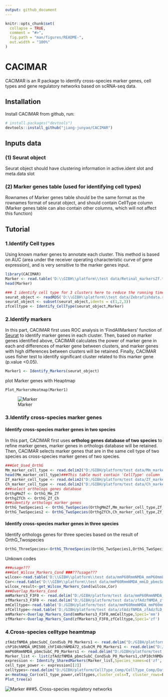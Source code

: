 ```yaml
---
output: github_document
---
```


<!-- README.md is generated from README.Rmd. Please edit that file -->

```r
knitr::opts_chunk$set(
  collapse = TRUE,
  comment = "#>",
  fig.path = "man/figures/README-",
  out.width = "100%"
)
```

# CACIMAR

<!-- badges: start -->
<!-- badges: end -->

CACIMAR is an R package to identify cross-species marker genes, cell types and gene regulatory networks based on scRNA-seq data.

## Installation

Install CACIMAR from github, run:

``` r
# install.packages("devtools")
devtools::install_github("jiang-junyao/CACIMAR")
```
## Inputs data
### (1) Seurat object
Seurat object should have clustering information in active.ident slot and meta.data slot

### (2) Marker genes table (used for identifying cell types)
Rownames of Marker genes table should be the same format as the rownames format of seurat object, and should contain CellType column (Marker genes table can also contain other columns, which will not affect this function)

## Tutorial

### 1.Identify Cell types
Using known marker genes to annotate each cluster. This method is based on AUC (area under the receiver operating characteristic curve of gene expression), and is very sensitive to the marker genes input.

```r
library(CACIMAR)
Marker <- read.table('D:\\GIBH\\platform\\test data/Retinal_markersZf.txt',header = T)
head(Marker)
```
```r
### I identify cell type for 3 clusters here to reduce the running time
seurat_object <- readRDS('D:\\GIBH\\platform\\test data/Zebrafishdata.rds')
seurat_object <- subset(seurat_object,idents = c(1,2,3))
zfcelltype <- Identify_CellType(seurat_object,Marker)
```

### 2.Identify markers
In this part, CACIMAR first uses ROC analysis in 'FindAllMarkers' function of [Seurat](https://satijalab.org/seurat/articles/get_started.html) to identify marker genes in each cluster. Then, based on marker genes identified above, CACIMAR calculates the power of marker gene in each and differences of marker gene between clusters, and marker genes with high differences between clusters will be retained. Finally, CACIMAR uses fisher test to identify significant cluster related to this marker gene (p.value <0.05).
```r
Marker1 <- Identify_Markers(seurat_object)
```
plot Marker genes with Heaptmap
```
Plot_MarkersHeatmap(Marker1)
```

![Marker](Readme figure/Marker_pheatmap.png)

### 3.Identify cross-species marker genes
#### Identify cross-species marker genes in two species 
In this part, CACIMAR first uses **ortholog genes database of two species** to refine marker genes, marker genes in orthologs database will be retained. Then, CACIMAR selects marker genes that are in the same cell type of two species as cross-species marker genes of two species.
```r
###Get_Used_OrthG
Mm_marker_cell_type <- read.delim2("D:/GIBH/platform/test data/Mm_marker_cell_type.txt")
head(Mm_marker_cell_type)###This table must contain 'CellType' column
Zf_marker_cell_type <- read.delim2("D:/GIBH/platform/test data/Zf_marker_cell_type.txt")
Ch_marker_cell_type <- read.delim2("D:/GIBH/platform/test data/Ch_marker_cell_type.txt")
###select orthologs genes database
OrthgMmZf <- OrthG_Mm_Zf
OrthgZfCh <- OrthG_Zf_Ch
###identify orthologs marker genes
OrthG_TwoSpecies1 <- OrthG_TwoSpecies(OrthgMmZf,Mm_marker_cell_type,Zf_marker_cell_type,Species_name1 = 'mm',Species_name2 = 'zf')
OrthG_TwoSpecies2 <- OrthG_TwoSpecies(OrthgZfCh,Ch_marker_cell_type,Zf_marker_cell_type,Species_name1 = 'ch',Species_name2 = 'zf')
```
#### Identify cross-species marker genes in three species 
Identify orthologs genes for three species based on the result of OrthG_Twospecies
```r
OrthG_ThreeSpecies<-OrthG_ThreeSpecies(OrthG_TwoSpecies1,OrthG_TwoSpecies2,c('mm','zf','zf','ch'))
```
Unkown codes
```r
###usage???
###Get_Wilcox_Markers_Cond ###???usage???
wilcox<-read.table('D:\\GIBH\\platform\\test data/mmP60RmmNMDA_mmP60mmLD_wilcoxMG_MarkerGenes.txt')
Cor<-read.table('D:\\GIBH\\platform\\test data/mmP60RmmNMDA_mmLD_pbmcSubC_MG_Bin50_R5_GeneCor.txt',header = T)
wilcox_result<-get_Wilcox_Markers_Cond(wilcox,Cor)
###Overlap_Markers_Cond
mmMarkers3_F3F0 <- read.delim("D:/GIBH/platform/test data/mmP60RmmNMDA_mmP60mmLD_P03_Markers3_F3F0.txt")
zfMarkers3_F3F0 <- read.delim("D:/GIBH/platform/test data/zfAdzfNMDA_zfAdzfLD_zfAdzfTR_P03_Markers3_F3F0.txt")
mmCelltype<-read.table('D:/GIBH/platform/test data/mmP60RmmNMDA_mmP60mmLD_Cell_Types.txt',header = T)
zfCelltype<-read.table('D:/GIBH/platform/test data/zfAdzfNMDA_zfAdzfLD_zfAdzfTR_Cell_Types.txt',header = T)
mmMarker<-Overlap_Markers_Cond(mmMarkers3_F3F0,mmCelltype,Spec1='mm')
zfMarker<-Overlap_Markers_Cond(zfMarkers3_F3F0,zfCelltype,Spec1='zf')
```

### 4.Cross-species celltype heamtmap
```r
zfAdzfNMDA_pbmcSubC_CondSub_P0_Markers1 <- read.delim("D:/GIBH/platform/test data/cell type/zfAdzfNMDA_pbmcSubC_CondSub_P0_Markers1.txt")
chP10chNMDA_UMI500_chFI48chNMDA72_sSubCM_P0_Markers1 <- read.delim("D:/GIBH/platform/test data/cell type/chP10chNMDA_UMI500_chFI48chNMDA72_sSubCM_P0_Markers1.txt")
mmP60RmmNMDA_pbmcSubC_P0_Markers1 <- read.delim("D:/GIBH/platform/test data/cell type/mmP60RmmNMDA_pbmcSubC_P0_Markers1.txt")
Marker_list <- list(zfAdzfNMDA_pbmcSubC_CondSub_P0_Markers1,chP10chNMDA_UMI500_chFI48chNMDA72_sSubCM_P0_Markers1,mmP60RmmNMDA_pbmcSubC_P0_Markers1)
expression <- Identify_SharedMarkers(Marker_list,Species_names=c('zf','ch','mm'))
cell_type_power <- expression[[2]]
celltypes<-read.delim("D:/GIBH/platform/CellType_Comp/CellType_Comp/Data/mmP60RmmNMDA_chP10chNMDA_zfAdzfNMDA_Cell_Types.txt")
a<-Heatmap_Cor(cell_type_power,celltypes,cluster_cols=T, cluster_rows=F)
Plot_tree(a)
```
![Marker](Readme figure/Cell_type.png)
###5. Cross-species regulatory networks
